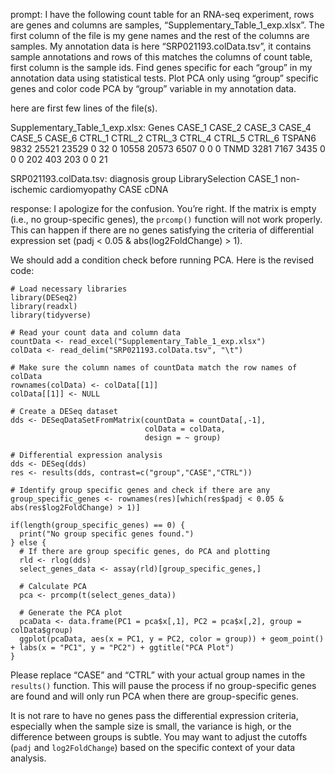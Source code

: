 prompt:
I have the following count table for an RNA-seq experiment, rows are genes and columns are samples, "Supplementary_Table_1_exp.xlsx". The first column of the file is my gene names and the rest of the columns are samples. My annotation data is here  "SRP021193.colData.tsv", it contains sample annotations and rows of this matches the columns of count table, first column is the sample ids. Find genes specific for each "group" in my annotation data  using statistical tests. Plot PCA only using "group" specific genes and color code PCA by "group" variable in my annotation data.

here are first few lines of the file(s).

Supplementary_Table_1_exp.xlsx:
Genes	CASE_1	CASE_2	CASE_3	CASE_4	CASE_5	CASE_6	CTRL_1	CTRL_2	CTRL_3	CTRL_4	CTRL_5	CTRL_6
TSPAN6	9832	25521	23529	0	32	0	10558	20573	6507	0	0	 0
TNMD	3281	 7167	 3435	0	 0	0	  202	  403	 203	0	0	21


SRP021193.colData.tsv:
	diagnosis	group	LibrarySelection
CASE_1	non-ischemic cardiomyopathy	CASE	cDNA


response:
I apologize for the confusion. You're right. If the matrix is empty (i.e., no group-specific genes), the `prcomp()` function will not work properly. This can happen if there are no genes satisfying the criteria of differential expression set (padj < 0.05 & abs(log2FoldChange) > 1). 

We should add a condition check before running PCA. Here is the revised code:

```
# Load necessary libraries
library(DESeq2)
library(readxl) 
library(tidyverse)

# Read your count data and column data
countData <- read_excel("Supplementary_Table_1_exp.xlsx")
colData <- read_delim("SRP021193.colData.tsv", "\t")

# Make sure the column names of countData match the row names of colData
rownames(colData) <- colData[[1]]
colData[[1]] <- NULL

# Create a DESeq dataset
dds <- DESeqDataSetFromMatrix(countData = countData[,-1],
                              colData = colData,
                              design = ~ group)

# Differential expression analysis
dds <- DESeq(dds)
res <- results(dds, contrast=c("group","CASE","CTRL"))

# Identify group specific genes and check if there are any
group_specific_genes <- rownames(res)[which(res$padj < 0.05 & abs(res$log2FoldChange) > 1)]

if(length(group_specific_genes) == 0) {
  print("No group specific genes found.")
} else {
  # If there are group specific genes, do PCA and plotting
  rld <- rlog(dds)
  select_genes_data <- assay(rld)[group_specific_genes,]
  
  # Calculate PCA
  pca <- prcomp(t(select_genes_data))

  # Generate the PCA plot
  pcaData <- data.frame(PC1 = pca$x[,1], PC2 = pca$x[,2], group = colData$group)
  ggplot(pcaData, aes(x = PC1, y = PC2, color = group)) + geom_point() + labs(x = "PC1", y = "PC2") + ggtitle("PCA Plot")
}
```
Please replace "CASE" and "CTRL" with your actual group names in the `results()` function. This will pause the process if no group-specific genes are found and will only run PCA when there are group-specific genes.

It is not rare to have no genes pass the differential expression criteria, especially when the sample size is small, the variance is high, or the difference between groups is subtle. You may want to adjust the cutoffs (`padj` and `log2FoldChange`) based on the specific context of your data analysis.
